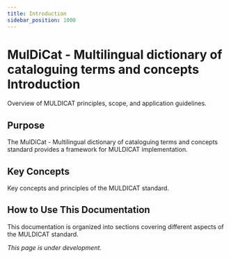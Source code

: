 ```yaml
---
title: Introduction
sidebar_position: 1000
---
```


# MulDiCat - Multilingual dictionary of cataloguing terms and concepts Introduction

Overview of MULDICAT principles, scope, and application guidelines.

## Purpose

The MulDiCat - Multilingual dictionary of cataloguing terms and concepts standard provides a framework for MULDICAT implementation.

## Key Concepts

Key concepts and principles of the MULDICAT standard.

## How to Use This Documentation

This documentation is organized into sections covering different aspects of the MULDICAT standard.

*This page is under development.*
